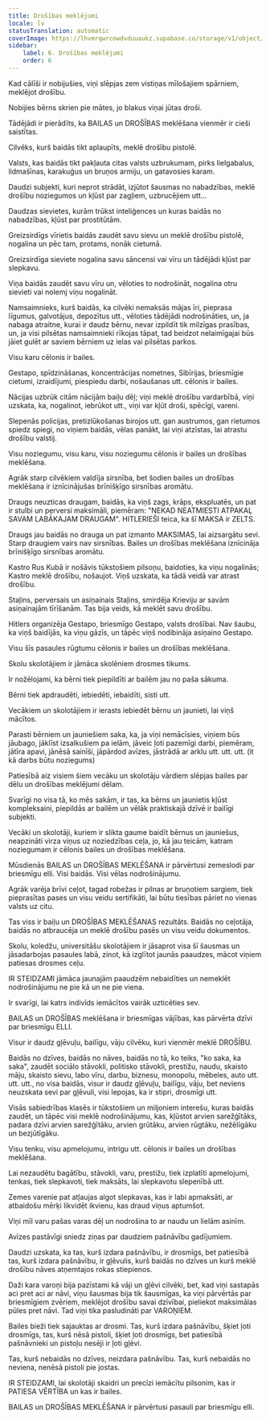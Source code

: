 ```yaml
---
title: Drošības meklējumi
locale: lv
statusTranslation: automatic
coverImage: https://lhvmrqwrcowdvduuaukz.supabase.co/storage/v1/object/public/strapi-uploads/small_cover-educacion-fundamental.webp-2d51a7828a2b1309555be27f7e2a61a0.webp
sidebar:
    label: 6. Drošības meklējumi
    order: 6
---
```

Kad cālīši ir nobijušies, viņi slēpjas zem vistiņas mīlošajiem spārniem, meklējot drošību.

Nobijies bērns skrien pie mātes, jo blakus viņai jūtas droši.

Tādējādi ir pierādīts, ka BAILAS un DROŠĪBAS meklēšana vienmēr ir cieši saistītas.

Cilvēks, kurš baidās tikt aplaupīts, meklē drošību pistolē.

Valsts, kas baidās tikt pakļauta citas valsts uzbrukumam, pirks lielgabalus, lidmašīnas, karakuģus un bruņos armiju, un gatavosies karam.

Daudzi subjekti, kuri neprot strādāt, izjūtot šausmas no nabadzības, meklē drošību noziegumos un kļūst par zagļiem, uzbrucējiem utt...

Daudzas sievietes, kurām trūkst inteliģences un kuras baidās no nabadzības, kļūst par prostitūtām.

Greizsirdīgs vīrietis baidās zaudēt savu sievu un meklē drošību pistolē, nogalina un pēc tam, protams, nonāk cietumā.

Greizsirdīga sieviete nogalina savu sāncensi vai vīru un tādējādi kļūst par slepkavu.

Viņa baidās zaudēt savu vīru un, vēloties to nodrošināt, nogalina otru sievieti vai nolemj viņu nogalināt.

Namsaimnieks, kurš baidās, ka cilvēki nemaksās mājas īri, pieprasa līgumus, galvotājus, depozītus utt., vēloties tādējādi nodrošināties, un, ja nabaga atraitne, kurai ir daudz bērnu, nevar izpildīt tik milzīgas prasības, un, ja visi pilsētas namsaimnieki rīkojas tāpat, tad beidzot nelaimīgajai būs jāiet gulēt ar saviem bērniem uz ielas vai pilsētas parkos.

Visu karu cēlonis ir bailes.

Gestapo, spīdzināšanas, koncentrācijas nometnes, Sibīrijas, briesmīgie cietumi, izraidījumi, piespiedu darbi, nošaušanas utt. cēlonis ir bailes.

Nācijas uzbrūk citām nācijām baiļu dēļ; viņi meklē drošību vardarbībā, viņi uzskata, ka, nogalinot, iebrūkot utt., viņi var kļūt droši, spēcīgi, vareni.

Slepenās policijas, pretizlūkošanas birojos utt. gan austrumos, gan rietumos spiedz spiegi, no viņiem baidās, vēlas panākt, lai viņi atzīstas, lai atrastu drošību valstij.

Visu noziegumu, visu karu, visu noziegumu cēlonis ir bailes un drošības meklēšana.

Agrāk starp cilvēkiem valdīja sirsnība, bet šodien bailes un drošības meklēšana ir iznīcinājušas brīnišķīgo sirsnības aromātu.

Draugs neuzticas draugam, baidās, ka viņš zags, krāps, ekspluatēs, un pat ir stulbi un perversi maksimāli, piemēram: "NEKAD NEATMIESTI ATPAKAĻ SAVAM LABĀKAJAM DRAUGAM". HITLERIEŠI teica, ka šī MAKSA ir ZELTS.

Draugs jau baidās no drauga un pat izmanto MAKSIMAS, lai aizsargātu sevi. Starp draugiem vairs nav sirsnības. Bailes un drošības meklēšana iznīcināja brīnišķīgo sirsnības aromātu.

Kastro Rus Kubā ir nošāvis tūkstošiem pilsoņu, baidoties, ka viņu nogalinās; Kastro meklē drošību, nošaujot. Viņš uzskata, ka tādā veidā var atrast drošību.

Staļins, perversais un asiņainais Staļins, smirdēja Krieviju ar savām asiņainajām tīrīšanām. Tas bija veids, kā meklēt savu drošību.

Hitlers organizēja Gestapo, briesmīgo Gestapo, valsts drošībai. Nav šaubu, ka viņš baidījās, ka viņu gāzīs, un tāpēc viņš nodibināja asiņaino Gestapo.

Visu šīs pasaules rūgtumu cēlonis ir bailes un drošības meklēšana.

Skolu skolotājiem ir jāmāca skolēniem drosmes tikums.

Ir nožēlojami, ka bērni tiek piepildīti ar bailēm jau no paša sākuma.

Bērni tiek apdraudēti, iebiedēti, iebaidīti, sisti utt.

Vecākiem un skolotājiem ir ierasts iebiedēt bērnu un jaunieti, lai viņš mācītos.

Parasti bērniem un jauniešiem saka, ka, ja viņi nemācīsies, viņiem būs jāubago, jāklīst izsalkušiem pa ielām, jāveic ļoti pazemīgi darbi, piemēram, jātīra apavi, jānēsā sainīši, jāpārdod avīzes, jāstrādā ar arklu utt. utt. utt. (it kā darbs būtu noziegums)

Patiesībā aiz visiem šiem vecāku un skolotāju vārdiem slēpjas bailes par dēlu un drošības meklējumi dēlam.

Svarīgi no visa tā, ko mēs sakām, ir tas, ka bērns un jaunietis kļūst kompleksaini, piepildās ar bailēm un vēlāk praktiskajā dzīvē ir bailīgi subjekti.

Vecāki un skolotāji, kuriem ir slikta gaume baidīt bērnus un jauniešus, neapzināti virza viņus uz noziedzības ceļa, jo, kā jau teicām, katram noziegumam ir cēlonis bailes un drošības meklēšana.

Mūsdienās BAILAS un DROŠĪBAS MEKLĒŠANA ir pārvērtusi zemeslodi par briesmīgu elli. Visi baidās. Visi vēlas nodrošinājumu.

Agrāk varēja brīvi ceļot, tagad robežas ir pilnas ar bruņotiem sargiem, tiek pieprasītas pases un visu veidu sertifikāti, lai būtu tiesības pāriet no vienas valsts uz citu.

Tas viss ir baiļu un DROŠĪBAS MEKLĒŠANAS rezultāts. Baidās no ceļotāja, baidās no atbraucēja un meklē drošību pasēs un visu veidu dokumentos.

Skolu, koledžu, universitāšu skolotājiem ir jāsaprot visa šī šausmas un jāsadarbojas pasaules labā, zinot, kā izglītot jaunās paaudzes, mācot viņiem patiesas drosmes ceļu.

IR STEIDZAMI jāmāca jaunajām paaudzēm nebaidīties un nemeklēt nodrošinājumu ne pie kā un ne pie viena.

Ir svarīgi, lai katrs indivīds iemācītos vairāk uzticēties sev.

BAILAS un DROŠĪBAS meklēšana ir briesmīgas vājības, kas pārvērta dzīvi par briesmīgu ELLI.

Visur ir daudz gļēvuļu, bailīgu, vāju cilvēku, kuri vienmēr meklē DROŠĪBU.

Baidās no dzīves, baidās no nāves, baidās no tā, ko teiks, "ko saka, ka saka", zaudēt sociālo stāvokli, politisko stāvokli, prestižu, naudu, skaisto māju, skaisto sievu, labo vīru, darbu, biznesu, monopolu, mēbeles, auto utt. utt. utt., no visa baidās, visur ir daudz gļēvuļu, bailīgu, vāju, bet neviens neuzskata sevi par gļēvuli, visi lepojas, ka ir stipri, drosmīgi utt.

Visās sabiedrības klasēs ir tūkstošiem un miljoniem interešu, kuras baidās zaudēt, un tāpēc visi meklē nodrošinājumu, kas, kļūstot arvien sarežģītāks, padara dzīvi arvien sarežģītāku, arvien grūtāku, arvien rūgtāku, nežēlīgāku un bezjūtīgāku.

Visu tenku, visu apmelojumu, intrigu utt. cēlonis ir bailes un drošības meklēšana.

Lai nezaudētu bagātību, stāvokli, varu, prestižu, tiek izplatīti apmelojumi, tenkas, tiek slepkavoti, tiek maksāts, lai slepkavotu slepenībā utt.

Zemes varenie pat atļaujas algot slepkavas, kas ir labi apmaksāti, ar atbaidošu mērķi likvidēt ikvienu, kas draud viņus aptumšot.

Viņi mīl varu pašas varas dēļ un nodrošina to ar naudu un lielām asinīm.

Avīzes pastāvīgi sniedz ziņas par daudziem pašnāvību gadījumiem.

Daudzi uzskata, ka tas, kurš izdara pašnāvību, ir drosmīgs, bet patiesībā tas, kurš izdara pašnāvību, ir gļēvulis, kurš baidās no dzīves un kurš meklē drošību nāves atņemtajos rokas stiepienos.

Daži kara varoņi bija pazīstami kā vāji un gļēvi cilvēki, bet, kad viņi sastapās aci pret aci ar nāvi, viņu šausmas bija tik šausmīgas, ka viņi pārvērtās par briesmīgiem zvēriem, meklējot drošību savai dzīvībai, pieliekot maksimālas pūles pret nāvi. Tad viņi tika pasludināti par VAROŅIEM.

Bailes bieži tiek sajauktas ar drosmi. Tas, kurš izdara pašnāvību, šķiet ļoti drosmīgs, tas, kurš nēsā pistoli, šķiet ļoti drosmīgs, bet patiesībā pašnāvnieki un pistoļu nesēji ir ļoti gļēvi.

Tas, kurš nebaidās no dzīves, neizdara pašnāvību. Tas, kurš nebaidās no neviena, nenēsā pistoli pie jostas.

IR STEIDZAMI, lai skolotāji skaidri un precīzi iemācītu pilsonim, kas ir PATIESA VĒRTĪBA un kas ir bailes.

BAILAS un DROŠĪBAS MEKLĒŠANA ir pārvērtusi pasauli par briesmīgu elli.

